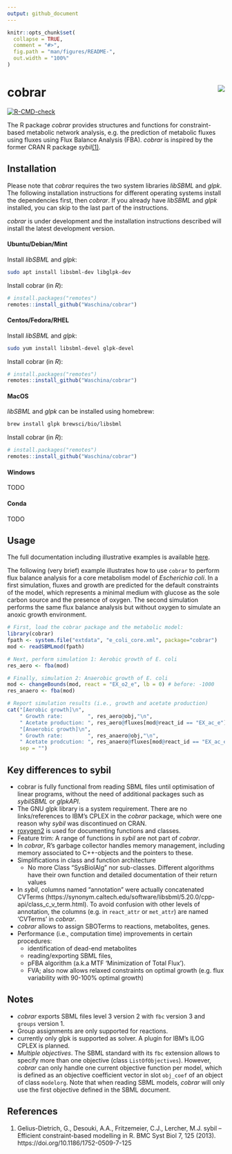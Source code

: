 ```yaml
---
output: github_document
---
```


<!-- README.md is generated from README.Rmd. Please edit that file -->

```r
knitr::opts_chunk$set(
  collapse = TRUE,
  comment = "#>",
  fig.path = "man/figures/README-",
  out.width = "100%"
)
```

# cobrar <img src="man/figures/logo.svg" align="right" />

<!-- badges: start -->
[![R-CMD-check](https://github.com/Waschina/cobrar/actions/workflows/R-CMD-check.yaml/badge.svg)](https://github.com/Waschina/cobrar/actions/workflows/R-CMD-check.yaml)
<!-- badges: end -->

The R package *cobrar* provides structures and functions for constraint-based metabolic network analysis, e.g. the prediction of metabolic fluxes using fluxes using Flux Balance Analysis (FBA). *cobrar* is inspired by the former CRAN R package *sybil*[(1)](#R1).

## Installation

Please note that *cobrar* requires the two system libraries *libSBML* and *glpk*. The following installation instructions for different operating systems install the dependencies first, then *cobrar*. If you already have *libSBML* and *glpk* installed, you can skip to the last part of the instructions.

*cobrar* is under development and the installation instructions described will install the latest development version.

#### Ubuntu/Debian/Mint

Install *libSBML* and *glpk*:
```sh
sudo apt install libsbml-dev libglpk-dev
```

Install cobrar (in *R*):
``` r
# install.packages("remotes")
remotes::install_github("Waschina/cobrar")
```

#### Centos/Fedora/RHEL

Install *libSBML* and *glpk*:
```sh
sudo yum install libsbml-devel glpk-devel
```

Install cobrar (in *R*):
``` r
# install.packages("remotes")
remotes::install_github("Waschina/cobrar")
```
#### MacOS

*libSBML* and *glpk* can be installed using homebrew:
```sh
brew install glpk brewsci/bio/libsbml
```

Install cobrar (in *R*):
``` r
# install.packages("remotes")
remotes::install_github("Waschina/cobrar")
``` 

#### Windows
TODO

#### Conda
TODO

## Usage

The full documentation including illustrative examples is available [here](https://waschina.github.io/cobrar/).

The following (very brief) example illustrates how to use `cobrar` to perform flux balance analysis for a core metabolism model of *Escherichia coli*. In a first simulation, fluxes and growth are predicted for the default constraints of the model, which represents a minimal medium with glucose as the sole carbon source and the presence of oxygen. The second simulation performs the same flux balance analysis but without oxygen to simulate an anoxic growth environment.


```r
# First, load the cobrar package and the metabolic model:
library(cobrar)
fpath <- system.file("extdata", "e_coli_core.xml", package="cobrar")
mod <- readSBMLmod(fpath)

# Next, perform simulation 1: Aerobic growth of E. coli
res_aero <- fba(mod)

# Finally, simulation 2: Anaerobic growth of E. coli
mod <- changeBounds(mod, react = "EX_o2_e", lb = 0) # before: -1000
res_anaero <- fba(mod)

# Report simulation results (i.e., growth and acetate production)
cat("[Aerobic growth]\n",
    " Growth rate:        ", res_aero@obj,"\n",
    " Acetate production: ", res_aero@fluxes[mod@react_id == "EX_ac_e"],"\n\n",
    "[Anaerobic growth]\n",
    " Growth rate:        ", res_anaero@obj,"\n",
    " Acetate prodcution: ", res_anaero@fluxes[mod@react_id == "EX_ac_e"],"\n",
    sep = "")
```

## Key differences to sybil

- cobrar is fully functional from reading SBML files until optimisation of linear programs, without the need of additional packages such as *sybilSBML* or *glpkAPI*.
- The GNU glpk library is a system requirement. There are no links/references to IBM's CPLEX in the *cobrar* package, which were one reason why *sybil* was discontinued on CRAN.
- [roxygen2](https://roxygen2.r-lib.org/) is used for documenting functions and classes.
- Feature trim: A range of functions in *sybil* are not part of *cobrar*. 
- In *cobrar*, R's garbage collector handles memory management, including memory associated to C++-objects and the pointers to these.
- Simplifications in class and function architecture
  - No more Class "SysBiolAlg" nor sub-classes. Different algorithms have their own function and detailed documentation of their return values
- In *sybil*, columns named "annotation" were actually concatenated CVTerms (https://synonym.caltech.edu/software/libsbml/5.20.0/cpp-api/class_c_v_term.html). To avoid confusion with other levels of annotation, the columns (e.g. in `react_attr` or `met_attr`) are named 'CVTerms' in *cobrar*.
- *cobrar* allows to assign SBOTerms to reactions, metabolites, genes.
- Performance (i.e., computation time) improvements in certain procedures:
  - identification of dead-end metabolites
  - reading/exporting SBML files,
  - pFBA algorithm (a.k.a MTF 'Minimization of Total Flux').
  - FVA; also now allows relaxed constraints on optimal growth (e.g. flux variability with 90-100% optimal growth)


## Notes

- *cobrar* exports SBML files level 3 version 2 with `fbc` version 3 and `groups` version 1. 
- Group assignments are only supported for reactions.
- currently only glpk is supported as solver. A plugin for IBM's ILOG CPLEX is planned.
- *Multiple objectives*. The SBML standard with its `fbc` extension allows to specify more than one objective (class `ListOfObjectives`). However, *cobrar* can only handle one current objective function per model, which is defined as an objective coefficient vector in slot `obj_coef` of an object of class `modelorg`. Note that when reading SBML models, *cobrar* will only use the first objective defined in the SBML document.

## References

1. <a id="R1"></a>Gelius-Dietrich, G., Desouki, A.A., Fritzemeier, C.J., Lercher, M.J. sybil – Efficient constraint-based modelling in R. BMC Syst Biol 7, 125 (2013). https://doi.org/10.1186/1752-0509-7-125
